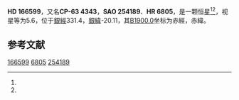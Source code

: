 {{Starbox begin
| name = HD 166599
}}
{{Starbox observe
| epoch = [[J2000.0|J2000.0]]
| constell = {{星座名待查}}<ref name=SIMBAD>{{cite web
 | url=http://simbad.u-strasbg.fr/simbad/sim-id?Ident=HR+6805
 | title=Pulsating variable Star
 | publisher=Centre de Données astronomiques de Strasbourg
 | work=SIMBAD
 | accessdate=2012-07-13
 | archive-date=2016-03-19
 | archive-url=https://web.archive.org/web/20160319041934/http://simbad.u-strasbg.fr/simbad/sim-id?Ident=HR+6805
 | dead-url=no
 }}</ref><ref name=DATA>{{cite web
 | url=http://vizier.u-strasbg.fr/viz-bin/VizieR-5?-out.add=.&-source=5050&-corr=PK=HR&-out.max=9999&HR=6805
 | title=VizieR Detailed Page
 | accessdate=2012-07-13
 | archive-date=2019-02-16
 | archive-url=https://web.archive.org/web/20190216091634/http://vizier.u-strasbg.fr/viz-bin/VizieR-5?-out.add=.&-source=5050&-corr=PK=HR&-out.max=9999&HR=6805
 | dead-url=no
 }}</ref>
| 星官 = 
| ra = {{RA|18|15|40.9}}<ref name=SIMBAD /><ref name=DATA />
| dec = {{DEC|-63|3|20}}<ref name=SIMBAD /><ref name=DATA />
| appmag_v = 5.6<ref name=SIMBAD /><ref name=DATA />
}}
{{Starbox character
| class = K0III-IV<ref name=SIMBAD /><ref name=DATA />
| b-v = 0.92<ref name=SIMBAD /><ref name=DATA />
| u-b = <ref name=SIMBAD /><ref name=DATA />
| r-i = <ref name=SIMBAD /><ref name=DATA />
| variable = 
}}
{{Starbox astrometry
| radial_v = 
| prop_mo_ra = -7
| parallax = 
| p_error = 
}}
{{Starbox catalog
| names =CP-63 4343，[[SAO星表|SAO]] 254189，[[HD星表|HD]] 166599，[[HR星表|HR]] 6805}}
{{Starbox reference |Simbad=HR+6805}}
{{Starbox end}}

'''HD 166599'''，又名'''CP-63 4343'''，'''SAO 254189'''、'''HR 6805'''，是一颗恒星<ref name=SIMBAD /><ref name=DATA />，视星等为5.6，位于[[銀道座標系|銀經]]331.4，[[銀道座標系|銀緯]]-20.11，其[[B1900.0|B1900.0]]坐标为赤經{{RA|18|6|11}}，赤緯{{DEC|-63|-20.11|52}}。

== 参考文献 ==
{{reflist}}

{{star-stub}}

[[Category:HD和HDE天體|166599]]
[[Category:HR天體|6805]]
[[Category:SAO天體|254189]]
